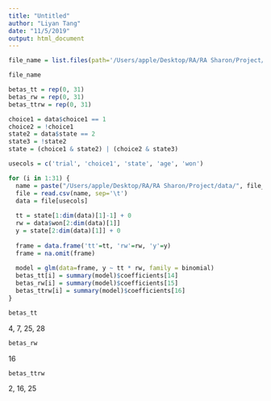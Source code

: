 ```yaml
---
title: "Untitled"
author: "Liyan Tang"
date: "11/5/2019"
output: html_document
---
```


```r
file_name = list.files(path='/Users/apple/Desktop/RA/RA Sharon/Project/data')
```

```r
file_name
```


```r
betas_tt = rep(0, 31)
betas_rw = rep(0, 31)
betas_ttrw = rep(0, 31)
```


```r
choice1 = data$choice1 == 1
choice2 = !choice1
state2 = data$state == 2
state3 = !state2
state = (choice1 & state2) | (choice2 & state3)
```


```r
usecols = c('trial', 'choice1', 'state', 'age', 'won')

for (i in 1:31) {
  name = paste("/Users/apple/Desktop/RA/RA Sharon/Project/data/", file_name[i], sep='')
  file = read.csv(name, sep='\t')
  data = file[usecols]
  
  tt = state[1:dim(data)[1]-1] + 0
  rw = data$won[2:dim(data)[1]]
  y = state[2:dim(data)[1]] + 0
  
  frame = data.frame('tt'=tt, 'rw'=rw, 'y'=y)
  frame = na.omit(frame)
  
  model = glm(data=frame, y ~ tt * rw, family = binomial)
  betas_tt[i] = summary(model)$coefficients[14]
  betas_rw[i] = summary(model)$coefficients[15]
  betas_ttrw[i] = summary(model)$coefficients[16]
}
```

```r
betas_tt
```
4, 7, 25, 28

```r
betas_rw
```
16


```r
betas_ttrw
```
2, 16, 25






